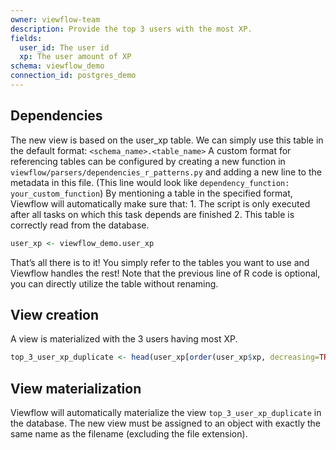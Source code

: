 ```yaml
---
owner: viewflow-team
description: Provide the top 3 users with the most XP.
fields:
  user_id: The user id
  xp: The user amount of XP
schema: viewflow_demo
connection_id: postgres_demo
---
```


## Dependencies
The new view is based on the user_xp table. We can simply use this table in the default format: `<schema_name>.<table_name>`
A custom format for referencing tables can be configured by creating a new function in
`viewflow/parsers/dependencies_r_patterns.py` and adding a new line to the metadata in this file.
(This line would look like `dependency_function: your_custom_function`)
By mentioning a table in the specified format, Viewflow will automatically make sure that:
1. The script is only executed after all tasks on which this task depends are finished
2. This table is correctly read from the database.

```r
user_xp <- viewflow_demo.user_xp
```

That's all there is to it! You simply refer to the tables you want to use and Viewflow handles the rest!
Note that the previous line of R code is optional, you can directly utilize the table without renaming.


## View creation
A view is materialized with the 3 users having most XP.

```r
top_3_user_xp_duplicate <- head(user_xp[order(user_xp$xp, decreasing=TRUE),], n = 3)
```


## View materialization
Viewflow will automatically materialize the view `top_3_user_xp_duplicate` in the database.
The new view must be assigned to an object with exactly the same name as the filename (excluding the file extension).

